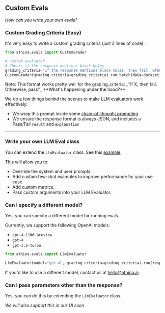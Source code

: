 
## Custom Evals

_How can you write your own evals?_

### Custom Grading Criteria (Easy)

It's very easy to write a custom grading criteria (just 2 lines of code).

```python
from athina.evals import CustomGrader

# Custom evaluator
# Checks if the response mentions black holes
grading_criteria="If the response mentions black holes, then fail. Otherwise pass."
CustomGrader(grading_criteria=grading_criteria).run_batch(data=dataset)
```

<Callout type="default" emoji="💡">
  Note: This format works pretty well for the grading_criteria: _"If X, then
  fail. Otherwise, pass"_
</Callout>

<Callout type="info">
**What's happening under the hood?**

We do a few things behind the scenes to make LLM evaluators work effectively:

- We wrap this prompt inside some [chain-of-thought prompting](https://www.promptingguide.ai/techniques/cot)
- We ensure the response format is always JSON, and includes a Pass/Fail `result` and `explanation`

</Callout>

---

### Write your own LLM Eval class

You can extend the `LlmEvaluator` class. See this [example](https://github.com/athina-ai/athina-evals/blob/main/athina/evals/llm/faithfulness/evaluator.py)

This will allow you to:

- Override the system and user prompts.
- Add custom few-shot examples to improve performance for your use case.
- Add custom metrics.
- Pass custom arguments into your LLM Evaluator.

### Can I specify a different model?

Yes, you can specify a different model for running evals.

Currently, we support the following OpenAI models:

- `gpt-4-1106-preview`
- `gpt-4`
- `gpt-3.5-turbo`

```python
from athina.evals import LlmEvaluator

LlmEvaluator(model="gpt-4", grading_criteria=grading_criteria).run(response)
```

If you'd like to use a different model, contact us at hello@athina.ai.

### Can I pass parameters other than the response?

Yes, you can do this by extending the `LlmEvaluator` class.

_We will also support this in our UI soon_
